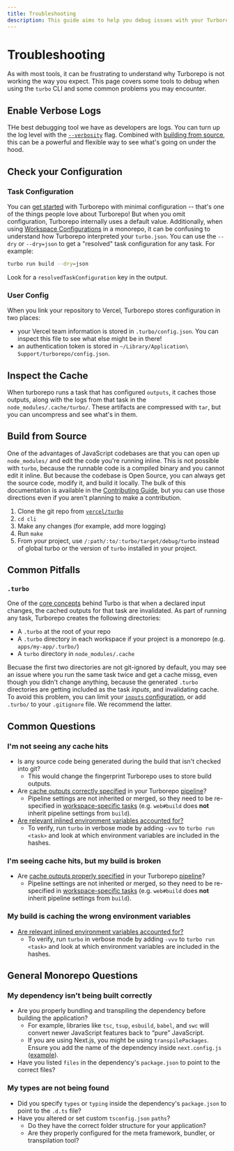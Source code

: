 ```yaml
---
title: Troubleshooting
description: This guide aims to help you debug issues with your Turborepo builds and configuration.
---
```


# Troubleshooting

As with most tools, it can be frustrating to understand why Turborepo
is not working the way you expect. This page covers some tools to debug when
using the `turbo` CLI and some common problems you may encounter.

## Enable Verbose Logs

THe best debugging tool we have as developers are logs. You can turn up the log
level with the [`--verbosity`][1] flag. Combined with [building from
source][3], this can be a powerful and flexible way to see what's going on under
the hood.

## Check your Configuration

### Task Configuration

You can [get started][7] with Turborepo with minimal configuration -- that's one
of the things people love about Turborepo! But when you omit configuration,
Turborepo internally uses a default value. Additionally, when using
[Workspace Configurations][d-config-workspaces] in a monorepo, it can be confusing to understand
how Turborepo interpreted your `turbo.json`. You can use the `--dry` or `--dry=json` to
get a "resolved" task configuration for any task. For example:

```bash
turbo run build --dry=json
```

Look for a `resolvedTaskConfiguration` key in the output.

### User Config

When you link your repository to Vercel, Turborepo stores configuration in two places:

- your Vercel team information is stored in `.turbo/config.json`. You can
  inspect this file to see what else might be in there!
- an authentication token is stored in
  `~/Library/Application\ Support/turborepo/config.json`.

## Inspect the Cache

When turborepo runs a task that has configured `outputs`, it caches those
outputs, along with the logs from that task in the `node_modules/.cache/turbo/`.
These artifacts are compressed with `tar`, but you can uncompress and see what's
in them.

## Build from Source

One of the advantages of JavaScript codebases are that you can open up
`node_modules/` and edit the code you're running inline. This is not possible
with `turbo`, because the runnable code is a compiled binary and you cannot edit
it inline. But because the codebase is Open Source, you can always get
the source code, modify it, and build it locally. The bulk of this
documentation is available in the [Contributing Guide][4], but you can use those
directions even if you aren't planning to make a contribution.

1. Clone the git repo from [`vercel/turbo`][source]
1. `cd cli`
1. Make any changes (for example, add more logging)
1. Run `make`
1. From _your_ project, use `/:path/:to/:turbo/target/debug/turbo` instead of global
   turbo or the version of `turbo` installed in your project.

## Common Pitfalls

### `.turbo`

One of the [core concepts][2] behind Turbo is that when a declared input
changes, the cached outputs for that task are invalidated. As part of running any task,
Turborepo creates the following directories:

- A `.turbo` at the root of your repo
- A `.turbo` directory in each workspace if your project is a monorepo (e.g. `apps/my-app/.turbo/`)
- A `turbo` directory in `node_modules/.cache`

Becuase the first two directories are not git-ignored by default, you may see an
issue where you run the same task twice and get a cache missg, even though you
didn't change anything, because the generated `.turbo` directories are getting included as
the task _inputs_, and invalidating cache. To avoid this problem, you can limit your
[`inputs` configuration][r-inputs-config], or add `.turbo/` to your `.gitignore` file. We recommend
the latter.

## Common Questions

### I'm not seeing any cache hits

- Is any source code being generated during the build that isn't checked into git?
  - This would change the fingerprint Turborepo uses to store build outputs.
- Are [cache outputs correctly specified][d-config-outputs] in your Turborepo [pipeline][d-def-pipeline]?
  - Pipeline settings are not inherited or merged, so they need to be
    re-specified in [workspace-specific tasks][d-workspace-tasks] (e.g. `web#build` does
    **not** inherit pipeline settings from `build`).
- [Are relevant inlined environment variables accounted for?][12]
  - To verify, run `turbo` in verbose mode by adding `-vvv` to
    `turbo run <task>` and look at which environment variables are included in
    the hashes.

### I'm seeing cache hits, but my build is broken

- Are [cache outputs properly specified][d-config-outputs] in your Turborepo [pipeline][d-def-pipeline]?
  - Pipeline settings are not inherited or merged, so they need to be
    re-specified in [workspace-specific tasks][d-workspace-tasks] (e.g. `web#build` does
    **not** inherit pipeline settings from `build`).

### My build is caching the wrong environment variables

- [Are relevant inlined environment variables accounted for?][12]
  - To verify, run `turbo` in verbose mode by adding `-vvv` to
    `turbo run <task>` and look at which environment variables are included in
    the hashes.

## General Monorepo Questions

### My dependency isn't being built correctly

- Are you properly bundling and transpiling the dependency before building the application?
  - For example, libraries like `tsc`, `tsup`, `esbuild`, `babel`, and `swc`
    will convert newer JavaScript features back to “pure” JavaScript.
  - If you are using Next.js, you might be using `transpilePackages`. Ensure you
    add the name of the dependency inside `next.config.js` ([example][17]).
- Have you listed `files` in the dependency's `package.json` to point to the correct files?

### My types are not being found

- Did you specify `types` or `typing` inside the dependency's `package.json` to
  point to the `.d.ts` file?
- Have you altered or set custom `tsconfig.json` `paths`?
  - Do they have the correct folder structure for your application?
  - Are they properly configured for the meta framework, bundler, or transpilation tool?

[1]: /repo/docs/reference/command-line-reference#verbosity
[2]: /repo/docs/core-concepts/caching
[3]: #build-from-source
[4]: https://github.com/vercel/turbo/blob/main/CONTRIBUTING.md
[7]: /repo/docs/getting-started
[9]: /repo/docs/reference/command-line-reference#turbo-link
[12]: /repo/docs/core-concepts/caching#altering-caching-based-on-environment-variables
[17]: https://github.com/vercel/turbo/blob/main/examples/basic/apps/docs/next.config.js#L1
[d-workspace-tasks]: /repo/docs/core-concepts/monorepos/running-tasks#specific-workspace-tasks
[d-config-workspaces]: /repo/docs/core-concepts/monorepos/configuring-workspaces
[d-config-outputs]: /repo/docs/core-concepts/caching#configuring-cache-outputs
[d-def-pipeline]: /repo/docs/core-concepts/monorepos/running-tasks#defining-a-pipeline
[source]: https://github.com/vercel/turbo
[r-inputs-config]: /repo/docs/reference/configuration#inputs
